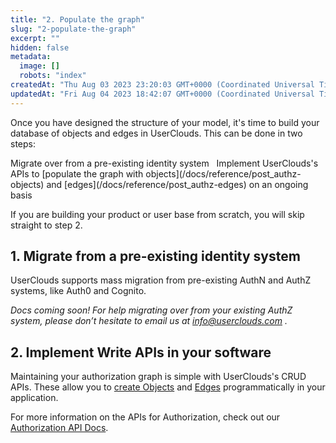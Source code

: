 ```yaml
---
title: "2. Populate the graph"
slug: "2-populate-the-graph"
excerpt: ""
hidden: false
metadata: 
  image: []
  robots: "index"
createdAt: "Thu Aug 03 2023 23:20:03 GMT+0000 (Coordinated Universal Time)"
updatedAt: "Fri Aug 04 2023 18:42:07 GMT+0000 (Coordinated Universal Time)"
---
```


Once you have designed the structure of your model, it's time to build your database of <Glossary>object</Glossary>s and <Glossary>edge</Glossary>s in UserClouds. This can be done in two steps:

<Steps>
  <Step>
    Migrate over from a pre-existing identity system
    &nbsp;
  </Step>
  <Step>
    Implement UserClouds's APIs to [populate the graph with objects](/docs/reference/post_authz-objects) and [edges](/docs/reference/post_authz-edges) on an ongoing basis
    &nbsp;
  </Step>
</Steps>

If you are building your product or user base from scratch, you will skip straight to step 2.

## 1. Migrate from a pre-existing identity system

UserClouds supports mass migration from pre-existing AuthN and AuthZ systems, like Auth0 and Cognito.

_Docs coming soon! For help migrating over from your existing AuthZ system, please don’t hesitate to email us at [info@userclouds.com](_mailto:info@userclouds.com) ._

## 2. Implement Write APIs in your software

Maintaining your authorization graph is simple with UserClouds's CRUD APIs. These allow you to [create Objects](/docs/reference/post_authz-objects) and [Edges](/docs/reference/post_authz-edges) programmatically in your application.

For more information on the APIs for Authorization, check out our [Authorization API Docs](/docs/reference/post_authz-objects).
